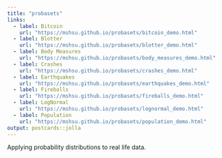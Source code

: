 ```yaml
---
title: "probasets"
links:
  - label: Bitcoin
    url: "https://mshsu.github.io/probasets/bitcoin_demo.html"
  - label: Blotter
    url: "https://mshsu.github.io/probasets/blotter_demo.html"
  - label: Body Measures
    url: "https://mshsu.github.io/probasets/body_measures_demo.html"
  - label: Crashes
    url: "https://mshsu.github.io/probasets/crashes_demo.html"
  - label: Earthquakes
    url: "https://mshsu.github.io/probasets/earthquakes_demo.html"
  - label: Fireballs
    url: "https://mshsu.github.io/probasets/fireballs_demo.html"
  - label: LogNormal
    url: "https://mshsu.github.io/probasets/lognormal_demo.html"
  - label: Population
    url: "https://mshsu.github.io/probasets/population_demo.html"
output: postcards::jolla
---
```


Applying probability distributions to real life data.


